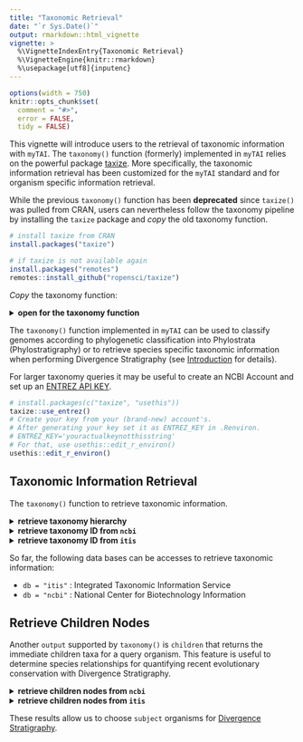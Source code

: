 ```yaml
---
title: "Taxonomic Retrieval"
date: "`r Sys.Date()`"
output: rmarkdown::html_vignette
vignette: >
  %\VignetteIndexEntry{Taxonomic Retrieval}
  %\VignetteEngine{knitr::rmarkdown}
  %\usepackage[utf8]{inputenc}
---
```


```r
options(width = 750)
knitr::opts_chunk$set(
  comment = "#>",
  error = FALSE,
  tidy = FALSE)
```


This vignette will introduce users to the retrieval of taxonomic information with `myTAI`. 
The `taxonomy()` function (formerly) implemented in `myTAI` relies on the powerful package [taxize](https://github.com/ropensci/taxize).
More specifically, the taxonomic information retrieval has been customized for the `myTAI` standard
and for organism specific information retrieval.

While the previous `taxonomy()` function has been **deprecated** since `taxize()` was pulled from CRAN, users can nevertheless follow the taxonomy pipeline by installing the `taxize` package and *copy* the old taxonomy function.

```r
# install taxize from CRAN
install.packages("taxize")

# if taxize is not available again
install.packages("remotes")
remotes::install_github("ropensci/taxize")
```

*Copy* the taxonomy function:

<details>
  <summary>**open for the taxonomy function**</summary>
  
  Click on the copy icon to copy the function.
  
```r
#' @title Retrieving Taxonomic Information of a Query Organism
#' @description This function takes the scientific name of a query organism
#' and returns selected output formats of taxonomic information for the corresponding organism.
#' @param organism a character string specifying the scientific name of a query organism.
#' @param db a character string specifying the database to query, e.g. \code{db} = \code{"itis"} or \code{"ncbi"}.
#' @param output a character string specifying the taxonomic information that shall be returned. 
#' Implemented are: \code{output} = \code{"classification"}, \code{"taxid"}, or \code{"children"}.
#' @details This function is based on the powerful package \pkg{taxize} and implements
#' the customized retrieval of taxonomic information for a query organism. 
#' 
#' The following data bases can be selected to retrieve taxonomic information:
#' 
#' \itemize{
#' \item \code{db = "itis"} : Integrated Taxonomic Information Service
#' \item \code{db = "ncbi"} : National Center for Biotechnology Information
#' }
#' 
#' 
#' 
#' @author Hajk-Georg Drost
#' @examples
#' \dontrun{
#' # retrieving the taxonomic hierarchy of "Arabidopsis thaliana"
#' # from NCBI Taxonomy
#' taxonomy("Arabidopsis thaliana",db = "ncbi")
#' 
#' # the same can be applied to database : "itis"
#'  taxonomy("Arabidopsis thaliana",db = "itis")
#' 
#' # retrieving the taxonomic hierarchy of "Arabidopsis"
#'  taxonomy("Arabidopsis",db = "ncbi") # analogous : db = "ncbi" or "itis"
#' 
#' # or just "Arabidopsis"
#'  taxonomy("Arabidopsis",db = "ncbi")
#' 
#' # retrieving the taxonomy id of the query organism and in the correspondning database
#' # taxonomy("Arabidopsis thaliana",db = "ncbi", output = "taxid")
#' 
#' # the same can be applied to databases : "ncbi" and "itis"
#'  taxonomy("Arabidopsis thaliana",db = "ncbi", output = "taxid")
#'  taxonomy("Arabidopsis thaliana",db = "itis", output = "taxid")
#' 
#' 
#' # retrieve children taxa of the query organism stored in the correspondning database
#'  taxonomy("Arabidopsis",db = "ncbi", output = "children")
#' 
#' # the same can be applied to databases : "ncbi" and "itis"
#'  taxonomy("Arabidopsis thaliana",db = "ncbi", output = "children")
#'  taxonomy("Arabidopsis thaliana",db = "itis", output = "children")
#'  
#' }
#' @references
#' 
#' Scott Chamberlain and Eduard Szocs (2013). taxize - taxonomic search and retrieval in R. F1000Research,
#' 2:191. URL: http://f1000research.com/articles/2-191/v2.
#' 
#' Scott Chamberlain, Eduard Szocs, Carl Boettiger, Karthik Ram, Ignasi Bartomeus, and John Baumgartner
#' (2014) taxize: Taxonomic information from around the web. R package version 0.3.0.
#' https://github.com/ropensci/taxize
#' @export

taxonomy <- function(organism, db = "ncbi", output = "classification"){
        
        if (!is.element(output,c("classification","taxid","children")))
                stop ("The output '",output,"' is not supported by this function.")
        
        if (!is.element(db,c("ncbi","itis")))
                stop ("Database '",db,"' is not supported by this function.")
        
        name <- id <- NULL

        if (db == "ncbi")
                tax_hierarchy <- as.data.frame(taxize::classification(taxize::get_uid(organism), db = "ncbi")[[1]])
        
        else if (db == "itis")    
                tax_hierarchy <- as.data.frame(taxize::classification(taxize::get_tsn(organism), db = "itis")[[1]])
        
        # tryCatch({colnames(tax_hierarchy) <- c("name","rank","id")},stop("The connection to ",db," did not work properly. Please check your internet connection or maybe the API did change.", call. = FALSE))
        
        if(output == "classification"){
                
                return(tax_hierarchy)
        }
        
        if(output == "taxid"){
                
                        return(dplyr::select(dplyr::filter(tax_hierarchy, name == organism),id))
        }
        
        if(output == "children"){
                
                return(as.data.frame(taxize::children(organism, db = db)[[1]]))
        } 
}
```

</details>

The `taxonomy()` function implemented in `myTAI` can be used to classify genomes
according to phylogenetic classification into Phylostrata (Phylostratigraphy) or to retrieve species specific taxonomic information when performing Divergence Stratigraphy (see [Introduction](Introduction.html) for details).

For larger taxonomy queries it may be useful to create an NCBI Account and
set up an [ENTREZ API KEY](https://ncbiinsights.ncbi.nlm.nih.gov/2017/11/02/new-api-keys-for-the-e-utilities/).

```r
# install.packages(c("taxize", "usethis"))
taxize::use_entrez()
# Create your key from your (brand-new) account's. 
# After generating your key set it as ENTREZ_KEY in .Renviron.
# ENTREZ_KEY='youractualkeynotthisstring'
# For that, use usethis::edit_r_environ()
usethis::edit_r_environ()
```

## Taxonomic Information Retrieval

The `taxonomy()` function to retrieve taxonomic information.

<details>
  <summary>**retrieve taxonomy hierarchy**</summary>

In the following example we will obtain the taxonomic hierarchy of `Arabidopsis thaliana` from [NCBI Taxonomy](https://www.ncbi.nlm.nih.gov/taxonomy).


```r
# retrieving the taxonomic hierarchy of "Arabidopsis thaliana"
# from NCBI Taxonomy
taxonomy( organism = "Arabidopsis thaliana", 
          db       = "ncbi",
          output   = "classification" )
```

```
                   name         rank      id
1    cellular organisms      no rank  131567
2             Eukaryota superkingdom    2759
3         Viridiplantae      kingdom   33090
4          Streptophyta       phylum   35493
5        Streptophytina      no rank  131221
6           Embryophyta      no rank    3193
7          Tracheophyta      no rank   58023
8         Euphyllophyta      no rank   78536
9         Spermatophyta      no rank   58024
10        Magnoliophyta      no rank    3398
11      Mesangiospermae      no rank 1437183
12       eudicotyledons      no rank   71240
13           Gunneridae      no rank   91827
14         Pentapetalae      no rank 1437201
15               rosids     subclass   71275
16              malvids      no rank   91836
17          Brassicales        order    3699
18         Brassicaceae       family    3700
19           Camelineae        tribe  980083
20          Arabidopsis        genus    3701
21 Arabidopsis thaliana      species    3702
```

The `organism` argument takes the scientific name of a query organism, the `db` argument
specifies that database from which the corresponding taxonomic information shall be retrieved,
e.g. `ncbi` (NCBI Taxonomy) and `itis` (Integrated Taxonomic Information System) and the `output` argument specifies the type of taxonomic information
that shall be returned for the query organism, e.g. `classification`, `taxid`, or `children`.

The output of `classification` is a `data.frame` storing the taxonomic hierarchy of `Arabidopsis thaliana`
starting with `cellular organisms` up to `Arabidopsis thaliana`. The first column stores the taxonomic name,
the second column the taxonomic rank, and the third column the NCBI Taxonomy id for corresponding taxa.

Analogous `classification` information can be obtained from different databases.


```r
# retrieving the taxonomic hierarchy of "Arabidopsis thaliana"
# from the Integrated Taxonomic Information System
taxonomy( organism = "Arabidopsis thaliana", 
          db       = "itis",
          output   = "classification" )
```

```
              name          rank     id
1          Plantae       Kingdom 202422
2    Viridiplantae    Subkingdom 954898
3     Streptophyta  Infrakingdom 846494
4      Embryophyta Superdivision 954900
5     Tracheophyta      Division 846496
6  Spermatophytina   Subdivision 846504
7    Magnoliopsida         Class  18063
8          Rosanae    Superorder 846548
9      Brassicales         Order 822943
10    Brassicaceae        Family  22669
11     Arabidopsis         Genus  23040
```

The `output` argument allows you to directly access taxonomy ids for a query organism or species.

</details>

<details>
  <summary>**retrieve taxonomy ID from `ncbi`**</summary>

```r
# retrieving the taxonomy id of the query organism from NCBI Taxonomy
taxonomy( organism = "Arabidopsis thaliana", 
          db       = "ncbi", 
          output   = "taxid" )
```

```
    id
1 3702
```

</details>

<details>
  <summary>**retrieve taxonomy ID from `itis`**</summary>
  
```r
# retrieving the taxonomy id of the query organism from Integrated Taxonomic Information Service
taxonomy( organism = "Arabidopsis", 
          db       = "itis", 
          output   = "taxid" )
```

```
    id
1 23040
```

</details>

So far, the following data bases can be accesses to retrieve taxonomic information:

* `db = "itis"` : Integrated Taxonomic Information Service
* `db = "ncbi"` : National Center for Biotechnology Information


## Retrieve Children Nodes

Another `output` supported by `taxonomy()` is `children` that returns the immediate children taxa
for a query organism. This feature is useful to determine species relationships for quantifying recent evolutionary conservation with Divergence Stratigraphy. 

<details>
  <summary>**retrieve children nodes from `ncbi`**</summary>
  
```r
# retrieve children taxa of the query organism stored in the correspondning database
taxonomy( organism = "Arabidopsis", 
          db       = "ncbi", 
          output   = "children" )
```

```
   childtaxa_id                                                     childtaxa_name childtaxa_rank
1       1547872                                              Arabidopsis umezawana        species
2       1328956 (Arabidopsis thaliana x Arabidopsis arenosa) x Arabidopsis suecica        species
3       1240361                         Arabidopsis thaliana x Arabidopsis arenosa        species
4        869750                          Arabidopsis thaliana x Arabidopsis lyrata        species
5        412662                                            Arabidopsis pedemontana        species
6        378006                         Arabidopsis arenosa x Arabidopsis thaliana        species
7        347883                                              Arabidopsis arenicola        species
8        302551                                              Arabidopsis petrogena        species
9         97980                                               Arabidopsis croatica        species
10        97979                                            Arabidopsis cebennensis        species
11        81970                                                Arabidopsis halleri        species
12        59690                                             Arabidopsis kamchatica        species
13        59689                                                 Arabidopsis lyrata        species
14        45251                                               Arabidopsis neglecta        species
15        45249                                                Arabidopsis suecica        species
16        38785                                                Arabidopsis arenosa        species
17         3702                                               Arabidopsis thaliana        species
```

</details>

<details>
  <summary>**retrieve children nodes from `itis`**</summary>

```r
# retrieve children taxa of the query organism stored in the correspondning database
taxonomy( organism = "Arabidopsis", 
          db       = "itis", 
          output   = "children" )
```

```
   parentname parenttsn rankname             taxonname    tsn
1 Arabidopsis     23040  Species  Arabidopsis thaliana  23041
2 Arabidopsis     23040  Species Arabidopsis arenicola 823113
3 Arabidopsis     23040  Species   Arabidopsis arenosa 823130
4 Arabidopsis     23040  Species    Arabidopsis lyrata 823171
```

</details>

These results allow us to choose `subject` organisms for [Divergence Stratigraphy](https://github.com/drostlab/orthologr/blob/master/vignettes/divergence_stratigraphy.Rmd).